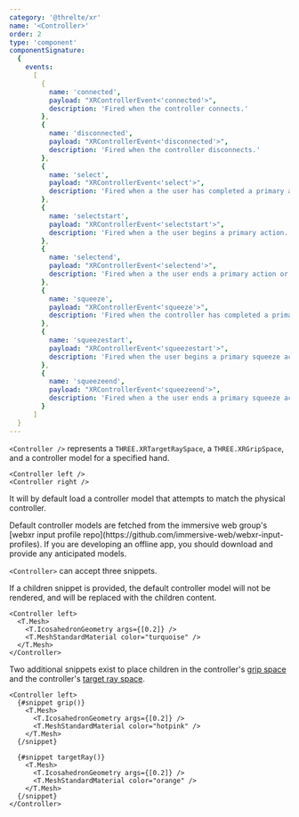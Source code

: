 ```yaml
---
category: '@threlte/xr'
name: '<Controller>'
order: 2
type: 'component'
componentSignature:
  {
    events:
      [
        {
          name: 'connected',
          payload: "XRControllerEvent<'connected'>",
          description: 'Fired when the controller connects.'
        },
        {
          name: 'disconnected',
          payload: "XRControllerEvent<'disconnected'>",
          description: 'Fired when the controller disconnects.'
        },
        {
          name: 'select',
          payload: "XRControllerEvent<'select'>",
          description: 'Fired when a the user has completed a primary action.'
        },
        {
          name: 'selectstart',
          payload: "XRControllerEvent<'selectstart'>",
          description: 'Fired when a the user begins a primary action.'
        },
        {
          name: 'selectend',
          payload: "XRControllerEvent<'selectend'>",
          description: 'Fired when a the user ends a primary action or when the controller that is in the process of handling an ongoing primary action is disconnected without successfully completing the action.'
        },
        {
          name: 'squeeze',
          payload: "XRControllerEvent<'squeeze'>",
          description: 'Fired when the controller has completed a primary squeeze action.'
        },
        {
          name: 'squeezestart',
          payload: "XRControllerEvent<'squeezestart'>",
          description: 'Fired when the user begins a primary squeeze action.'
        },
        {
          name: 'squeezeend',
          payload: "XRControllerEvent<'squeezeend'>",
          description: 'Fired when a the user ends a primary squeeze action or when the controller that is in the process of handling an ongoing primary squeeeze action is disconnected without successfully completing the action.'
        }
      ]
  }
---
```


`<Controller />` represents a `THREE.XRTargetRaySpace`, a `THREE.XRGripSpace`, and a controller model for a specified hand.

```svelte
<Controller left />
<Controller right />
```

It will by default load a controller model that attempts to match the physical controller.

<Tip type="warning">
  Default controller models are fetched from the immersive web group's [webxr input profile
  repo](https://github.com/immersive-web/webxr-input-profiles). If you are developing an offline
  app, you should download and provide any anticipated models.
</Tip>

`<Controller>` can accept three snippets.

If a children snippet is provided, the default controller model will not be rendered, and will be replaced with the children content.

```svelte {2-5}+
<Controller left>
  <T.Mesh>
    <T.IcosahedronGeometry args={[0.2]} />
    <T.MeshStandardMaterial color="turquoise" />
  </T.Mesh>
</Controller>
```

Two additional snippets exist to place children in the controller's [grip space](https://developer.mozilla.org/en-US/docs/Web/API/XRInputSource/gripSpace) and the controller's [target ray space](https://developer.mozilla.org/en-US/docs/Web/API/XRInputSource/targetRaySpace).

```svelte
<Controller left>
  {#snippet grip()}
    <T.Mesh>
      <T.IcosahedronGeometry args={[0.2]} />
      <T.MeshStandardMaterial color="hotpink" />
    </T.Mesh>
  {/snippet}

  {#snippet targetRay()}
    <T.Mesh>
      <T.IcosahedronGeometry args={[0.2]} />
      <T.MeshStandardMaterial color="orange" />
    </T.Mesh>
  {/snippet}
</Controller>
```

<Example path="xr/controller" />
